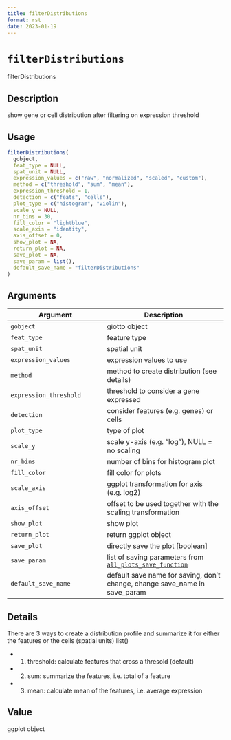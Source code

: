 ```yaml
--- 
title: filterDistributions 
format: rst 
date: 2023-01-19 
--- 
```

# `filterDistributions`

filterDistributions


## Description

show gene or cell distribution after filtering on expression threshold


## Usage

```r
filterDistributions(
  gobject,
  feat_type = NULL,
  spat_unit = NULL,
  expression_values = c("raw", "normalized", "scaled", "custom"),
  method = c("threshold", "sum", "mean"),
  expression_threshold = 1,
  detection = c("feats", "cells"),
  plot_type = c("histogram", "violin"),
  scale_y = NULL,
  nr_bins = 30,
  fill_color = "lightblue",
  scale_axis = "identity",
  axis_offset = 0,
  show_plot = NA,
  return_plot = NA,
  save_plot = NA,
  save_param = list(),
  default_save_name = "filterDistributions"
)
```


## Arguments

Argument      |Description
------------- |----------------
`gobject`     |     giotto object
`feat_type`     |     feature type
`spat_unit`     |     spatial unit
`expression_values`     |     expression values to use
`method`     |     method to create distribution (see details)
`expression_threshold`     |     threshold to consider a gene expressed
`detection`     |     consider features (e.g. genes) or cells
`plot_type`     |     type of plot
`scale_y`     |     scale y-axis (e.g. "log"), NULL = no scaling
`nr_bins`     |     number of bins for histogram plot
`fill_color`     |     fill color for plots
`scale_axis`     |     ggplot transformation for axis (e.g. log2)
`axis_offset`     |     offset to be used together with the scaling transformation
`show_plot`     |     show plot
`return_plot`     |     return ggplot object
`save_plot`     |     directly save the plot [boolean]
`save_param`     |     list of saving parameters from [`all_plots_save_function`](#allplotssavefunction)
`default_save_name`     |     default save name for saving, don't change, change save_name in save_param


## Details

There are 3 ways to create a distribution profile and summarize it for either the features or the cells (spatial units) list() 
   

*  1. threshold: calculate features that cross a thresold (default)   

*  2. sum: summarize the features, i.e. total of a feature   

*  3. mean: calculate mean of the features, i.e. average expression


## Value

ggplot object


